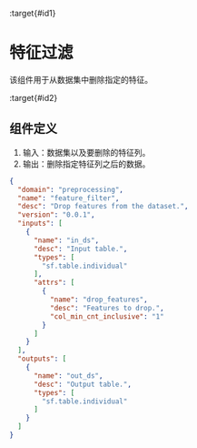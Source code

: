 :target{#id1}

# 特征过滤

该组件用于从数据集中删除指定的特征。

:target{#id2}

## 组件定义

1. 输入：数据集以及要删除的特征列。
2. 输出：删除指定特征列之后的数据。

```json
{
  "domain": "preprocessing",
  "name": "feature_filter",
  "desc": "Drop features from the dataset.",
  "version": "0.0.1",
  "inputs": [
    {
      "name": "in_ds",
      "desc": "Input table.",
      "types": [
        "sf.table.individual"
      ],
      "attrs": [
        {
          "name": "drop_features",
          "desc": "Features to drop.",
          "col_min_cnt_inclusive": "1"
        }
      ]
    }
  ],
  "outputs": [
    {
      "name": "out_ds",
      "desc": "Output table.",
      "types": [
        "sf.table.individual"
      ]
    }
  ]
}
```
